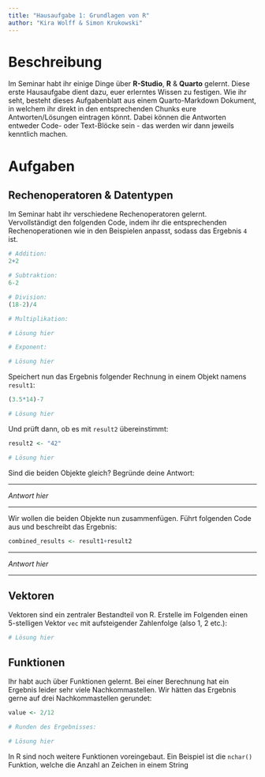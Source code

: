 ```yaml
---
title: "Hausaufgabe 1: Grundlagen von R"
author: "Kira Wolff & Simon Krukowski"
---
```


# Beschreibung

Im Seminar habt ihr einige Dinge über **R-Studio**, **R** & **Quarto** gelernt. Diese erste Hausaufgabe dient dazu, euer erlerntes Wissen zu festigen. Wie ihr seht, besteht dieses Aufgabenblatt aus einem Quarto-Markdown Dokument, in welchem ihr direkt in den entsprechenden Chunks eure Antworten/Lösungen eintragen könnt. Dabei können die Antworten entweder Code- oder Text-Blöcke sein - das werden wir dann jeweils kenntlich machen.

# Aufgaben

## Rechenoperatoren & Datentypen

Im Seminar habt ihr verschiedene Rechenoperatoren gelernt. Vervollständigt den folgenden Code, indem ihr die entsprechenden Rechenoperationen wie in den Beispielen anpasst, sodass das Ergebnis `4` ist.

```r
# Addition:
2+2

# Subtraktion:
6-2

# Division:
(18-2)/4

# Multiplikation:

# Lösung hier

# Exponent:

# Lösung hier
```

Speichert nun das Ergebnis folgender Rechnung in einem Objekt namens `result1`:

```r
(3.5*14)-7

# Lösung hier
```

Und prüft dann, ob es mit `result2` übereinstimmt:

```r
result2 <- "42"

# Lösung hier
```

Sind die beiden Objekte gleich? Begründe deine Antwort:

------------------------------------------------------------------------

*Antwort hier*

------------------------------------------------------------------------

Wir wollen die beiden Objekte nun zusammenfügen. Führt folgenden Code aus und beschreibt das Ergebnis:

```r
combined_results <- result1+result2
```

------------------------------------------------------------------------

*Antwort hier*

------------------------------------------------------------------------

## Vektoren

Vektoren sind ein zentraler Bestandteil von R. Erstelle im Folgenden einen 5-stelligen Vektor `vec` mit aufsteigender Zahlenfolge (also 1, 2 etc.):

```r
# Lösung hier
```

## Funktionen

Ihr habt auch über Funktionen gelernt. Bei einer Berechnung hat ein Ergebnis leider sehr viele Nachkommastellen. Wir hätten das Ergebnis gerne auf drei Nachkommastellen gerundet:

```r
value <- 2/12

# Runden des Ergebnisses:

# Lösung hier
```

In R sind noch weitere Funktionen voreingebaut. Ein Beispiel ist die `nchar()` Funktion, welche die Anzahl an Zeichen in einem String
